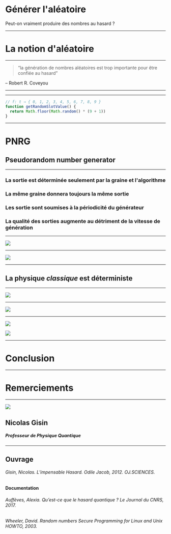 


<Head>
  <title>TPE - Générer l'aléatoire</title>
</Head>


# Générer l'aléatoire

Peut-on vraiment produire des nombres au hasard ?

---

# La notion d'aléatoire

---

> “la génération de nombres aléatoires est trop importante pour être confiée au hasard”

– Robert R. Coveyou

---

<SlotMachine />

---

```js
// f: t → { 0, 1, 2, 3, 4, 5, 6, 7, 8, 9 }
function getRandomSlotValue() {
  return Math.floor(Math.random() * (9 + 1))
}
```

---

# PNRG
## Pseudorandom number generator

---

<Appear>
  <h3>La sortie est déterminée seulement par la graine et l'algorithme</h3>
  <h3>La même graine donnera toujours la même sortie</h3>
  <h3>Les sortie sont soumises à la périodicité du générateur</h3>
  <h3>La qualité des sorties augmente au détriment de la vitesse de génération</h3>
</Appear>

---

![](https://cdn-images-1.medium.com/max/1200/1*G2aXFFqqUane0d1Maw-fPw.png)

---

![](https://cdn-images-1.medium.com/max/1200/1*dpaeqFkE-kqW9SR6UOTZBw.png)

---

## La physique *classique* est déterministe

---

![](https://thumbs.gfycat.com/CompleteCornyGalago-size_restricted.gif)

---

![](https://cdn-images-1.medium.com/max/800/1*VbkK_7IWFBQ6cvUtemjQ1w.jpeg)

---

![](https://blog.cloudflare.com/content/images/2017/11/lava-lamps.jpg)

![](https://www.idquantique.com/wordpress/wp-content/uploads/OEM-500x400.png)

---

# Conclusion

---

# Remerciements

---

<Image src='https://i.ytimg.com/vi/2cPj2SSinlE/maxresdefault.jpg' />

## Nicolas Gisin
##### Professeur de Physique Quantique

---
<div style={{ textAlign: 'left' }}>
  <h2>Ouvrage</h2>

  <h6>Gisin, Nicolas. <i>L’impensable Hasard</i>. Odile Jacob, 2012. OJ.SCIENCES.</h6>

  <h4>Documentation</h4>

  <h6>Auffèves, Alexia. <i>Qu’est-ce que le hasard quantique ?</i> Le Journal du CNRS, 2017.</h6>
  <h6>Wheeler, David. <i>Random numbers</i> Secure Programming for Linux and Unix HOWTO, 2003.</h6>
</div>
